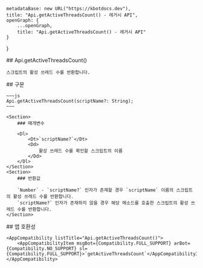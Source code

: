
    metadataBase: new URL("https://kbotdocs.dev"),
    title: "Api.getActiveThreadsCount() - 레거시 API",
    openGraph: {
        ...openGraph,
        title: "Api.getActiveThreadsCount() - 레거시 API"
    }
}

<Section>
    ## Api.getActiveThreadsCount()

    스크립트의 활성 쓰레드 수를 반환합니다.
</Section>
<Section>
    ## 구문

    ~~~js
    Api.getActiveThreadsCount(scriptName?: String);
    ~~~

    <Section>
        ### 매개변수

        <Dl>
            <Dt>`scriptName?`</Dt>
            <Dd>
                활성 쓰레드 수를 확인할 스크립트의 이름
            </Dd>
        </Dl>
    </Section>
    <Section>
        ### 반환값

        `Number` - `scriptName?` 인자가 존재할 경우 `scriptName` 이름의 스크립트의 활성 쓰레드 수를 반환합니다.
        `scriptName?` 인자가 존재하지 않을 경우 해당 메소드를 호출한 스크립트의 활성 쓰레드 수를 반환합니다.
    </Section>
</Section>
<Section>
    ## 앱 호환성

    <AppCompatibility listTitle="Api.getActiveThreadsCount()">
        <AppCompatibilityItem msgBot={Compatibility.FULL_SUPPORT} arBot={Compatibility.NO_SUPPORT} sl={Compatibility.FULL_SUPPORT}>`getActiveThreadsCount`</AppCompatibilityItem>
    </AppCompatibility>
</Section>